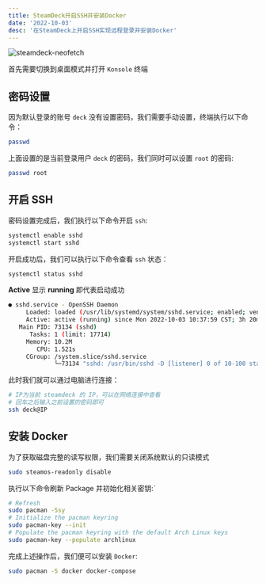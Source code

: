 ```yaml
---
title: SteamDeck开启SSH并安装Docker
date: '2022-10-03'
desc: '在SteamDeck上开启SSH实现远程登录并安装Docker'
---
```


![steamdeck-neofetch](./steamdeck-neofetch.png)

首先需要切换到桌面模式并打开 `Konsole` 终端

## 密码设置

因为默认登录的账号 `deck` 没有设置密码，我们需要手动设置，终端执行以下命令：

```bash
passwd
```

上面设置的是当前登录用户 `deck` 的密码，我们同时可以设置 `root` 的密码:

```bash
passwd root
```

## 开启 SSH

密码设置完成后，我们执行以下命令开启 `ssh`:

```bash
systemctl enable sshd
systemctl start sshd
```

开启成功后，我们可以执行以下命令查看 `ssh` 状态：

```bash
systemctl status sshd
```

**Active** 显示 **running** 即代表启动成功

```bash
● sshd.service - OpenSSH Daemon
     Loaded: loaded (/usr/lib/systemd/system/sshd.service; enabled; vendor preset: disabled)
     Active: active (running) since Mon 2022-10-03 10:37:59 CST; 3h 20min ago
   Main PID: 73134 (sshd)
      Tasks: 1 (limit: 17714)
     Memory: 10.2M
        CPU: 1.521s
     CGroup: /system.slice/sshd.service
             └─73134 "sshd: /usr/bin/sshd -D [listener] 0 of 10-100 startups"
```

此时我们就可以通过电脑进行连接：

```bash
# IP为当前 steamdeck 的 IP，可以在网络连接中查看
# 回车之后输入之前设置的密码即可
ssh deck@IP
```

## 安装 Docker

为了获取磁盘完整的读写权限，我们需要关闭系统默认的只读模式

```bash
sudo steamos-readonly disable
```

执行以下命令刷新 Package 并初始化相关密钥:`

```bash
# Refresh
sudo pacman -Ssy
# Initialize the pacman keyring
sudo pacman-key --init
# Populate the pacman keyring with the default Arch Linux keys
sudo pacman-key --populate archlinux
```

完成上述操作后，我们便可以安装 `Docker`:

```bash
sudo pacman -S docker docker-compose
```
